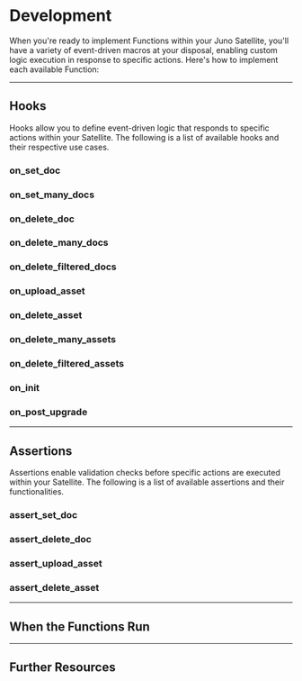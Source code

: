 # Development

When you're ready to implement Functions within your Juno Satellite, you'll have a variety of event-driven macros at your disposal, enabling custom logic execution in response to specific actions. Here's how to implement each available Function:

---

## Hooks

Hooks allow you to define event-driven logic that responds to specific actions within your Satellite. The following is a list of available hooks and their respective use cases.

### on_set_doc


<OnSetDoc />

### on_set_many_docs


<OnSetManyDocs />

### on_delete_doc


<OnDeleteDoc />

### on_delete_many_docs


<OnDeleteManyDocs />

### on_delete_filtered_docs


<OnDeleteFilteredDocs />

### on_upload_asset


<OnUploadAsset />

### on_delete_asset


<OnDeleteAsset />

### on_delete_many_assets


<OnDeleteManyAssets />

### on_delete_filtered_assets


<OnDeleteFilteredAssets />

### on_init


<OnInit />

### on_post_upgrade


<OnPostUpgrade />

---

## Assertions

Assertions enable validation checks before specific actions are executed within your Satellite. The following is a list of available assertions and their functionalities.

### assert_set_doc


<AssertSetDoc />

### assert_delete_doc


<AssertDeleteDoc />

### assert_upload_asset


<AssertUploadAsset />

### assert_delete_asset


<AssertDeleteAsset />

---

## When the Functions Run


<Collections />

---

## Further Resources


<Resources />


